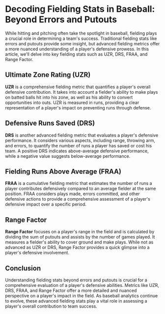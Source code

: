 # Decoding Fielding Stats in Baseball: Beyond Errors and Putouts

While hitting and pitching often take the spotlight in baseball, fielding plays a crucial role in determining a team's success. Traditional fielding stats like errors and putouts provide some insight, but advanced fielding metrics offer a more nuanced understanding of a player's defensive prowess. In this article, we'll delve into key fielding stats such as UZR, DRS, FRAA, and Range Factor.

## Ultimate Zone Rating (UZR)

**UZR** is a comprehensive fielding metric that quantifies a player's overall defensive contribution. It takes into account a fielder's ability to make plays on batted balls hit into his zone, as well as his ability to convert opportunities into outs. UZR is measured in runs, providing a clear representation of a player's impact on preventing runs through defense.

## Defensive Runs Saved (DRS)

**DRS** is another advanced fielding metric that evaluates a player's defensive performance. It considers various aspects, including range, throwing arm, and errors, to quantify the number of runs a player has saved or cost his team. A positive DRS indicates above-average defensive performance, while a negative value suggests below-average performance.

## Fielding Runs Above Average (FRAA)

**FRAA** is a cumulative fielding metric that estimates the number of runs a player contributes defensively compared to an average fielder at the same position. FRAA considers plays made, errors committed, and other defensive actions to provide a comprehensive assessment of a player's defensive impact over a specific period.

## Range Factor

**Range Factor** focuses on a player's range in the field and is calculated by dividing the sum of putouts and assists by the number of games played. It measures a fielder's ability to cover ground and make plays. While not as advanced as UZR or DRS, Range Factor provides a quick glimpse into a player's defensive involvement.

## Conclusion

Understanding fielding stats beyond errors and putouts is crucial for a comprehensive evaluation of a player's defensive abilities. Metrics like UZR, DRS, FRAA, and Range Factor offer a more detailed and nuanced perspective on a player's impact in the field. As baseball analytics continue to evolve, these advanced fielding stats play a vital role in assessing a player's overall contribution to team success.

